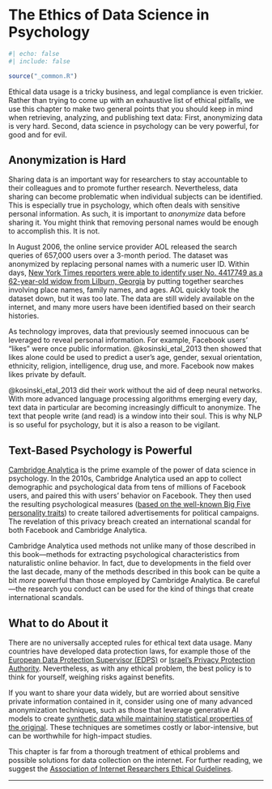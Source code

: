 # The Ethics of Data Science in Psychology {#sec-ethics}

```r
#| echo: false
#| include: false

source("_common.R")
```

Ethical data usage is a tricky business, and legal compliance is even trickier. Rather than trying to come up with an exhaustive list of ethical pitfalls, we use this chapter to make two general points that you should keep in mind when retrieving, analyzing, and publishing text data: First, anonymizing data is very hard. Second, data science in psychology can be very powerful, for good and for evil.

## Anonymization is Hard

Sharing data is an important way for researchers to stay accountable to their colleagues and to promote further research. Nevertheless, data sharing can become problematic when individual subjects can be identified. This is especially true in psychology, which often deals with sensitive personal information. As such, it is important to *anonymize* data before sharing it. You might think that removing personal names would be enough to accomplish this. It is not.

In August 2006, the online service provider AOL released the search queries of 657,000 users over a 3-month period. The dataset was anonymized by replacing personal names with a numeric user ID. Within days, [New York Times reporters were able to identify user No. 4417749 as a 62-year-old widow from Lilburn, Georgia](https://www.nytimes.com/2006/08/09/technology/09aol.html) by putting together searches involving place names, family names, and ages. AOL quickly took the dataset down, but it was too late. The data are still widely available on the internet, and many more users have been identified based on their search histories.

As technology improves, data that previously seemed innocuous can be leveraged to reveal personal information. For example, Facebook users' "likes" were once public information. @kosinski_etal_2013 then showed that likes alone could be used to predict a user's age, gender, sexual orientation, ethnicity, religion, intelligence, drug use, and more. Facebook now makes likes private by default.

@kosinski_etal_2013 did their work without the aid of deep neural networks. With more advanced language processing algorithms emerging every day, text data in particular are becoming increasingly difficult to anonymize. The text that people write (and read) is a window into their soul. This is why NLP is so useful for psychology, but it is also a reason to be vigilant.

## Text-Based Psychology is Powerful

[Cambridge Analytica](https://en.wikipedia.org/wiki/Facebook–Cambridge_Analytica_data_scandal) is the prime example of the power of data science in psychology. In the 2010s, Cambridge Analytica used an app to collect demographic and psychological data from tens of millions of Facebook users, and paired this with users' behavior on Facebook. They then used the resulting psychological measures ([based on the well-known Big Five personality traits](https://web.archive.org/web/20160216023554/https://cambridgeanalytica.org/about)) to create tailored advertisements for political campaigns. The revelation of this privacy breach created an international scandal for both Facebook and Cambridge Analytica.

Cambridge Analytica used methods not unlike many of those described in this book---methods for extracting psychological characteristics from naturalistic online behavior. In fact, due to developments in the field over the last decade, many of the methods described in this book can be quite a bit *more* powerful than those employed by Cambridge Analytica. Be careful---the research you conduct can be used for the kind of things that create international scandals.

## What to do About it

There are no universally accepted rules for ethical text data usage. Many countries have developed data protection laws, for example those of the [European Data Protection Supervisor (EDPS)](https://edps.europa.eu/sites/default/files/publication/edps_2015-2019_summary_en.pdf) or [Israel's Privacy Protection Authority](https://www.gov.il/he/departments/the_privacy_protection_authority/govil-landing-page). Nevertheless, as with any ethical problem, the best policy is to think for yourself, weighing risks against benefits. 

If you want to share your data widely, but are worried about sensitive private information contained in it, consider using one of many advanced anonymization techniques, such as those that leverage generative AI models to create [synthetic data while maintaining statistical properties of the original](https://en.wikipedia.org/wiki/Synthetic_data#Scientific_research). These techniques are sometimes costly or labor-intensive, but can be worthwhile for high-impact studies.

This chapter is far from a thorough treatment of ethical problems and possible solutions for data collection on the internet. For further reading, we suggest the [Association of Internet Researchers Ethical Guidelines](https://aoir.org/ethics/).

------------------------------------------------------------------------
